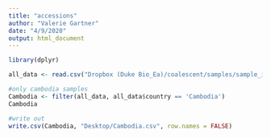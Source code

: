```yaml
---
title: "accessions"
author: "Valerie Gartner"
date: "4/9/2020"
output: html_document
---
```


```r
library(dplyr)
```
```r
all_data <- read.csv("Dropbox (Duke Bio_Ea)/coalescent/samples/sample_info.csv", header = TRUE)

```

```r
#only cambodia samples
Cambodia <- filter(all_data, all_data$country == 'Cambodia')
Cambodia
```

```r
#write out
write.csv(Cambodia, "Desktop/Cambodia.csv", row.names = FALSE)

```